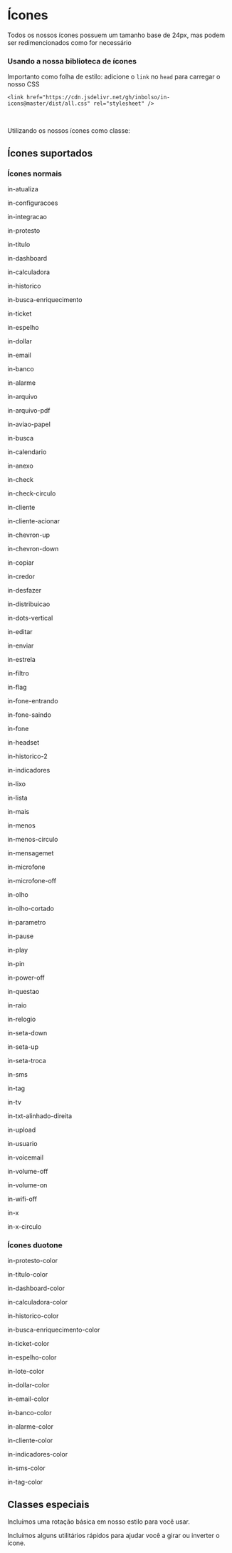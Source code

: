 
<Meta title="Brand/Ícones" />

<h1>Ícones</h1>

Todos os nossos ícones possuem um tamanho base de 24px, mas podem ser redimencionados como for necessário

<h3 className="subtitle"> Usando a nossa biblioteca de ícones </h3>

Importanto como folha de estilo: adicione o `link` no `head` para carregar o nosso CSS

`<link href="https://cdn.jsdelivr.net/gh/inbolso/in-icons@master/dist/all.css" rel="stylesheet" />`

<br />

Utilizando os nossos ícones como classe:

<Canvas>
  <i class="in-protesto-color"></i>
  <i class="in-ticket-color"></i>
  <i class="in-lote-color"></i>
</Canvas>

## Ícones suportados

<h3 className="subtitle">Ícones normais</h3>

<div className="icon-container">
  <div className="icon__box">
    <div>
      <i className="in-atualiza"></i>
    </div>
    <p className="description">in-atualiza</p>
  </div>
  <div className="icon__box">
    <div>
      <i className="in-configuracoes"></i>
    </div>
    <p className="description">in-configuracoes</p>
  </div>
  <div className="icon__box">
    <div>
      <i className="in-integracao"></i>
    </div>
    <p className="description">in-integracao</p>
  </div>
  <div className="icon__box">
    <div>
      <i className="in-protesto"></i>
    </div>
    <p className="description">in-protesto</p>
  </div>
  <div className="icon__box">
    <div>
      <i className="in-titulo"></i>
    </div>
    <p className="description">in-titulo</p>
  </div>
  <div className="icon__box">
    <div>
      <i className="in-dashboard"></i>
    </div>
    <p className="description">in-dashboard</p>
  </div>
  <div className="icon__box">
    <div>
      <i className="in-calculadora"></i>
    </div>
    <p className="description">in-calculadora</p>
  </div>
  <div className="icon__box">
    <div>
      <i className="in-historico"></i>
    </div>
    <p className="description">in-historico</p>
  </div>
  <div className="icon__box">
    <div>
      <i className="in-busca-enriquecimento"></i>
    </div>
    <p className="description">in-busca-enriquecimento</p>
  </div>
  <div className="icon__box">
    <div>
      <i className="in-ticket"></i>
    </div>
    <p className="description">in-ticket</p>
  </div>
  <div className="icon__box">
    <div>
      <i className="in-espelho"></i>
    </div>
    <p className="description">in-espelho</p>
  </div>
  <div className="icon__box">
    <div>
      <i className="in-dollar"></i>
    </div>
    <p className="description">in-dollar</p>
  </div>
  <div className="icon__box">
    <div>
      <i className="in-email"></i>
    </div>
    <p className="description">in-email</p>
  </div>
  <div className="icon__box">
    <div>
      <i className="in-banco"></i>
    </div>
    <p className="description">in-banco</p>
  </div>
  <div className="icon__box">
    <div>
      <i className="in-alarme"></i>
    </div>
    <p className="description">in-alarme</p>
  </div>
  <div className="icon__box">
    <div>
      <i className="in-arquivo"></i>
    </div>
    <p className="description">in-arquivo</p>
  </div>
  <div className="icon__box">
    <div>
      <i className="in-arquivo-pdf"></i>
    </div>
    <p className="description">in-arquivo-pdf</p>
  </div>
  <div className="icon__box">
    <div>
      <i className="in-aviao-papel"></i>
    </div>
    <p className="description">in-aviao-papel</p>
  </div>
  <div className="icon__box">
    <div>
      <i className="in-busca"></i>
    </div>
    <p className="description">in-busca</p>
  </div>
  <div className="icon__box">
    <div>
      <i className="in-calendario"></i>
    </div>
    <p className="description">in-calendario</p>
  </div>
  <div className="icon__box">
    <div>
      <i className="in-anexo"></i>
    </div>
    <p className="description">in-anexo</p>
  </div>
  <div className="icon__box">
    <div>
      <i className="in-check"></i>
    </div>
    <p className="description">in-check</p>
  </div>
  <div className="icon__box">
    <div>
      <i className="in-check-circulo"></i>
    </div>
    <p className="description">in-check-circulo</p>
  </div>
  <div className="icon__box">
    <div>
      <i className="in-cliente"></i>
    </div>
    <p className="description">in-cliente</p>
  </div>
  <div className="icon__box">
    <div>
      <i className="in-cliente-acionar"></i>
    </div>
    <p className="description">in-cliente-acionar</p>
  </div>
  <div className="icon__box">
    <div>
      <i className="in-chevron-up"></i>
    </div>
    <p className="description">in-chevron-up</p>
  </div>
  <div className="icon__box">
    <div>
      <i className="in-chevron-down"></i>
    </div>
    <p className="description">in-chevron-down</p>
  </div>
  <div className="icon__box">
    <div>
      <i className="in-copiar"></i>
    </div>
    <p className="description">in-copiar</p>
  </div>
  <div className="icon__box">
    <div>
      <i className="in-credor"></i>
    </div>
    <p className="description">in-credor</p>
  </div>
  <div className="icon__box">
    <div>
      <i className="in-desfazer"></i>
    </div>
    <p className="description">in-desfazer</p>
  </div>
  <div className="icon__box">
    <div>
      <i className="in-distribuicao"></i>
    </div>
    <p className="description">in-distribuicao</p>
  </div>
  <div className="icon__box">
    <div>
      <i className="in-dots-vertical"></i>
    </div>
    <p className="description">in-dots-vertical</p>
  </div>
  <div className="icon__box">
    <div>
      <i className="in-editar"></i>
    </div>
    <p className="description">in-editar</p>
  </div>
  <div className="icon__box">
    <div>
      <i className="in-enviar"></i>
    </div>
    <p className="description">in-enviar</p>
  </div>
  <div className="icon__box">
    <div>
      <i className="in-estrela"></i>
    </div>
    <p className="description">in-estrela</p>
  </div>
  <div className="icon__box">
    <div>
      <i className="in-filtro"></i>
    </div>
    <p className="description">in-filtro</p>
  </div>
  <div className="icon__box">
    <div>
      <i className="in-flag"></i>
    </div>
    <p className="description">in-flag</p>
  </div>
  <div className="icon__box">
    <div>
      <i className="in-fone-entrando"></i>
    </div>
    <p className="description">in-fone-entrando</p>
  </div>
  <div className="icon__box">
    <div>
      <i className="in-fone-saindo"></i>
    </div>
    <p className="description">in-fone-saindo</p>
  </div>
  <div className="icon__box">
    <div>
      <i className="in-fone"></i>
    </div>
    <p className="description">in-fone</p>
  </div>
  <div className="icon__box">
    <div>
      <i className="in-headset"></i>
    </div>
    <p className="description">in-headset</p>
  </div>
  <div className="icon__box">
    <div>
      <i className="in-historico-2"></i>
    </div>
    <p className="description">in-historico-2</p>
  </div>
  <div className="icon__box">
    <div>
      <i className="in-indicadores"></i>
    </div>
    <p className="description">in-indicadores</p>
  </div>
  <div className="icon__box">
    <div>
      <i className="in-lixo"></i>
    </div>
    <p className="description">in-lixo</p>
  </div>
  <div className="icon__box">
    <div>
      <i className="in-lista"></i>
    </div>
    <p className="description">in-lista</p>
  </div>
  <div className="icon__box">
    <div>
      <i className="in-mais"></i>
    </div>
    <p className="description">in-mais</p>
  </div>
  <div className="icon__box">
    <div>
      <i className="in-menos"></i>
    </div>
    <p className="description">in-menos</p>
  </div>
  <div className="icon__box">
    <div>
      <i className="in-menos-circulo"></i>
    </div>
    <p className="description">in-menos-circulo</p>
  </div>
  <div className="icon__box">
    <div>
      <i className="in-mensagem"></i>
    </div>
    <p className="description">in-mensagemet</p>
  </div>
  <div className="icon__box">
    <div>
      <i className="in-microfone"></i>
    </div>
    <p className="description">in-microfone</p>
  </div>
  <div className="icon__box">
    <div>
      <i className="in-microfone-off"></i>
    </div>
    <p className="description">in-microfone-off</p>
  </div>
  <div className="icon__box">
    <div>
      <i className="in-olho"></i>
    </div>
    <p className="description">in-olho</p>
  </div>
  <div className="icon__box">
    <div>
      <i className="in-olho-cortado"></i>
    </div>
    <p className="description">in-olho-cortado</p>
  </div>
  <div className="icon__box">
    <div>
      <i className="in-parametro"></i>
    </div>
    <p className="description">in-parametro</p>
  </div>
  <div className="icon__box">
    <div>
      <i className="in-pause"></i>
    </div>
    <p className="description">in-pause</p>
  </div>
  <div className="icon__box">
    <div>
      <i className="in-play"></i>
    </div>
    <p className="description">in-play</p>
  </div>
  <div className="icon__box">
    <div>
      <i className="in-pin"></i>
    </div>
    <p className="description">in-pin</p>
  </div>
  <div className="icon__box">
    <div>
      <i className="in-power-off"></i>
    </div>
    <p className="description">in-power-off</p>
  </div>
  <div className="icon__box">
    <div>
      <i className="in-questao"></i>
    </div>
    <p className="description">in-questao</p>
  </div>
  <div className="icon__box">
    <div>
      <i className="in-raio"></i>
    </div>
    <p className="description">in-raio</p>
  </div>
  <div className="icon__box">
    <div>
      <i className="in-relogio"></i>
    </div>
    <p className="description">in-relogio</p>
  </div>
  <div className="icon__box">
    <div>
      <i className="in-seta-down"></i>
    </div>
    <p className="description">in-seta-down</p>
  </div>
  <div className="icon__box">
    <div>
      <i className="in-seta-up"></i>
    </div>
    <p className="description">in-seta-up</p>
  </div>
  <div className="icon__box">
    <div>
      <i className="in-seta-troca"></i>
    </div>
    <p className="description">in-seta-troca</p>
  </div>
  <div className="icon__box">
    <div>
      <i className="in-sms"></i>
    </div>
    <p className="description">in-sms</p>
  </div>
  <div className="icon__box">
    <div>
      <i className="in-tag"></i>
    </div>
    <p className="description">in-tag</p>
  </div>
  <div className="icon__box">
    <div>
      <i className="in-tv"></i>
    </div>
    <p className="description">in-tv</p>
  </div>
  <div className="icon__box">
    <div>
      <i className="in-txt-alinhado-direita"></i>
    </div>
    <p className="description">in-txt-alinhado-direita</p>
  </div>
  <div className="icon__box">
    <div>
      <i className="in-upload"></i>
    </div>
    <p className="description">in-upload</p>
  </div>
  <div className="icon__box">
    <div>
      <i className="in-usuario"></i>
    </div>
    <p className="description">in-usuario</p>
  </div>
  <div className="icon__box">
    <div>
      <i className="in-voicemail"></i>
    </div>
    <p className="description">in-voicemail</p>
  </div>
  <div className="icon__box">
    <div>
      <i className="in-volume-off"></i>
    </div>
    <p className="description">in-volume-off</p>
  </div>
  <div className="icon__box">
    <div>
      <i className="in-volume-on"></i>
    </div>
    <p className="description">in-volume-on</p>
  </div>
  <div className="icon__box">
    <div>
      <i className="in-wifi-off"></i>
    </div>
    <p className="description">in-wifi-off</p>
  </div>
  <div className="icon__box">
    <div>
      <i className="in-x"></i>
    </div>
    <p className="description">in-x</p>
  </div>
  <div className="icon__box">
    <div>
      <i className="in-x-circulo"></i>
    </div>
    <p className="description">in-x-circulo</p>
  </div>
</div>

<h3 className="subtitle">Ícones duotone</h3>

<div className="icon-container">
  <div className="icon__box">
    <div>
      <i className="in-protesto-color"></i>
    </div>
    <p className="description">in-protesto-color</p>
  </div>
  <div className="icon__box">
    <div>
      <i className="in-titulo-color"></i>
    </div>
    <p className="description">in-titulo-color</p>
  </div>
  <div className="icon__box">
    <div>
      <i className="in-dashboard-color"></i>
    </div>
    <p className="description">in-dashboard-color</p>
  </div>
  <div className="icon__box">
    <div>
      <i className="in-calculadora-color"></i>
    </div>
    <p className="description">in-calculadora-color</p>
  </div>
  <div className="icon__box">
    <div>
      <i className="in-historico-color"></i>
    </div>
    <p className="description">in-historico-color</p>
  </div>
  <div className="icon__box">
    <div>
      <i className="in-busca-enriquecimento-color"></i>
    </div>
    <p className="description">in-busca-enriquecimento-color</p>
  </div>
  <div className="icon__box">
    <div>
      <i className="in-ticket-color"></i>
    </div>
    <p className="description">in-ticket-color</p>
  </div>
  <div className="icon__box">
    <div>
      <i className="in-espelho-color"></i>
    </div>
    <p className="description">in-espelho-color</p>
  </div>
  <div className="icon__box">
    <div>
      <i className="in-lote-color"></i>
    </div>
    <p className="description">in-lote-color</p>
  </div>
  <div className="icon__box">
    <div>
      <i className="in-dollar-color"></i>
    </div>
    <p className="description">in-dollar-color</p>
  </div>
  <div className="icon__box">
    <div>
      <i className="in-email-color"></i>
    </div>
    <p className="description">in-email-color</p>
  </div>
  <div className="icon__box">
    <div>
      <i className="in-banco-color"></i>
    </div>
    <p className="description">in-banco-color</p>
  </div>
  <div className="icon__box">
    <div>
      <i className="in-alarme-color"></i>
    </div>
    <p className="description">in-alarme-color</p>
  </div>
  <div className="icon__box">
    <div>
      <i className="in-cliente-color"></i>
    </div>
    <p className="description">in-cliente-color</p>
  </div>
  <div className="icon__box">
    <div>
      <i className="in-indicadores-color"></i>
    </div>
    <p className="description">in-indicadores-color</p>
  </div>
  <div className="icon__box">
    <div>
      <i className="in-sms-color"></i>
    </div>
    <p className="description">in-sms-color</p>
  </div>
  <div className="icon__box">
    <div>
      <i className="in-tag-color"></i>
    </div>
    <p className="description">in-tag-color</p>
  </div>
</div>

## Classes especiais

Incluímos uma rotação básica em nosso estilo para você usar.

<Canvas>
  <i class="in-atualiza in-spin"></i>
</Canvas>

Incluímos alguns utilitários rápidos para ajudar você a girar ou inverter o ícone.

<Canvas>
  <i class="in-raio in-rotate-45"></i>
  <i class="in-raio in-rotate-90"></i>
  <i class="in-raio in-rotate-180"></i>
  <i class="in-raio in-rotate-360"></i>
</Canvas>
